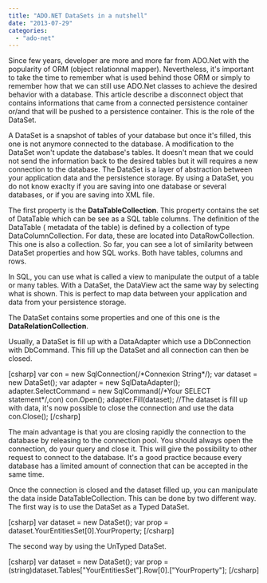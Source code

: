 ```yaml
---
title: "ADO.NET DataSets in a nutshell"
date: "2013-07-29"
categories: 
  - "ado-net"
---
```


Since few years, developer are more and more far from ADO.Net with the popularity of ORM (object relationnal mapper). Nevertheless, it's important to take the time to remember what is used behind those ORM or simply to remember how that we can still use ADO.Net classes to achieve the desired behavior with a database. This article describe a disconnect object that contains informations that came from a connected persistence container or/and that will be pushed to a persistence container. This is the role of the DataSet.

A DataSet is a snapshot of tables of your database but once it's filled, this one is not anymore connected to the database. A modification to the DataSet won't update the database's tables. It doesn't mean that we could not send the information back to the desired tables but it will requires a new connection to the database. The DataSet is a layer of abstraction between your application data and the persistence storage. By using a DataSet, you do not know exaclty if you are saving into one database or several databases, or if you are saving into XML file.

The first property is the **DataTableCollection**. This property contains the set of DataTable which can be see as a SQL table columns. The definition of the DataTable ( metadata of the table) is defined by a collection of type DataColumnCollection. For data, these are located into DataRowCollection. This one is also a collection. So far, you can see a lot of similarity between DataSet properties and how SQL works. Both have tables, columns and rows.

In SQL, you can use what is called a view to manipulate the output of a table or many tables. With a DataSet, the DataView act the same way by selecting what is shown. This is perfect to map data between your application and data from your persistence storage.

The DataSet contains some properties and one of this one is the **DataRelationCollection**.

Usually, a DataSet is fill up with a DataAdapter which use a DbConnection with DbCommand. This fill up the DataSet and all connection can then be closed.

\[csharp\] var con = new SqlConnection(/\*Connexion String\*/); var dataset = new DataSet(); var adapter = new SqlDataAdapter(); adapter.SelectCommand = new SqlCommand(/\*Your SELECT statement\*/,con) con.Open(); adapter.Fill(dataset); //The dataset is fill up with data, it's now possible to close the connection and use the data con.Close(); \[/csharp\]

The main advantage is that you are closing rapidly the connection to the database by releasing to the connection pool. You should always open the connection, do your query and close it. This will give the possibility to other request to connect to the database. It's a good practice because every database has a limited amount of connection that can be accepted in the same time.

Once the connection is closed and the dataset filled up, you can manipulate the data inside DataTableCollection. This can be done by two different way. The first way is to use the DataSet as a Typed DataSet.

\[csharp\] var dataset = new DataSet(); var prop = dataset.YourEntitiesSet\[0\].YourProperty; \[/csharp\]

The second way by using the UnTyped DataSet.

\[csharp\] var dataset = new DataSet(); var prop = (string)dataset.Tables\["YourEntitiesSet"\].Row\[0\].\["YourProperty"\]; \[/csharp\]
